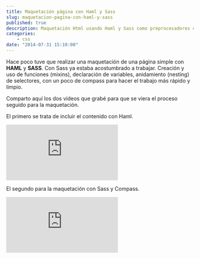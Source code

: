 ---
title: Maquetación página con Haml y Sass
slug: maquetacion-pagina-con-haml-y-sass
published: true
description: Maquetación Html usando Haml y Sass como preprocesadores que minimizan tiempos
categories:
    - css
date: "2014-07-31 15:10:00"
---

Hace poco tuve que realizar una maquetación de una página simple con **HAML** y **SASS**. Con Sass ya estaba acostumbrado a trabajar. Creación y uso de funciones (mixins), declaración de variables, anidamiento (nesting) de selectores, con un poco de compass para hacer el trabajo más rápido y limpio.

Comparto aquí los dos vídeos que grabé para que se viera el proceso seguido para la maquetación.

El primero se trata de incluir el contenido con Haml.

<iframe class="ratio-16-9" title={frontmatter.title} type="text/html" src="http://www.youtube.com/embed/OKi08tBeU28?autoplay=0&origin=https://ivanalbizu.eu/" frameborder="0"></iframe>

El segundo para la maquetación con Sass y Compass.

<iframe class="ratio-16-9" title={frontmatter.title} type="text/html" src="http://www.youtube.com/embed/Kloo7167rz4?autoplay=0&origin=https://ivanalbizu.eu/" frameborder="0"></iframe>
